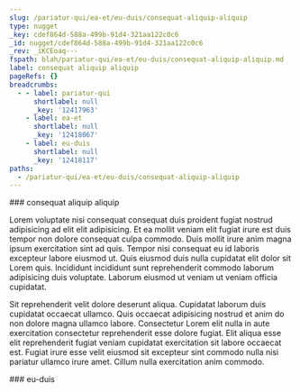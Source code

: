 ```yaml
---
slug: /pariatur-qui/ea-et/eu-duis/consequat-aliquip-aliquip
type: nugget
_key: cdef864d-588a-499b-91d4-321aa122c0c6
_id: nugget/cdef864d-588a-499b-91d4-321aa122c0c6
_rev: _iKCEoaq---
fspath: blah/pariatur-qui/ea-et/eu-duis/consequat-aliquip-aliquip.md
label: consequat aliquip aliquip
pageRefs: {}
breadcrumbs:
  - - label: pariatur-qui
      shortlabel: null
      _key: '12417963'
    - label: ea-et
      shortlabel: null
      _key: '12418067'
    - label: eu-duis
      shortlabel: null
      _key: '12418117'
paths:
  - /pariatur-qui/ea-et/eu-duis/consequat-aliquip-aliquip
---
```


<NuggetArea>
<Nugget slug="/pariatur-qui/ea-et/eu-duis/consequat-aliquip-aliquip" type="nugget" _key="cdef864d-588a-499b-91d4-321aa122c0c6" _id="nugget/cdef864d-588a-499b-91d4-321aa122c0c6" _rev="_iKCEoaq---" fspath="blah/pariatur-qui/ea-et/eu-duis/consequat-aliquip-aliquip.md" label="consequat aliquip aliquip" paths="/pariatur-qui/ea-et/eu-duis/consequat-aliquip-aliquip">
<NuggetBody>
### consequat aliquip aliquip

Lorem voluptate nisi consequat consequat duis proident fugiat nostrud adipisicing ad elit elit adipisicing. Et ea mollit veniam elit fugiat irure est duis tempor non dolore consequat culpa commodo. Duis mollit irure anim magna ipsum exercitation sint ad quis. Tempor nisi consequat eu id laboris excepteur labore eiusmod ut. Quis eiusmod duis nulla cupidatat elit dolor sit Lorem quis. Incididunt incididunt sunt reprehenderit commodo laborum adipisicing duis voluptate. Laborum eiusmod ut veniam ut veniam officia cupidatat.

Sit reprehenderit velit dolore deserunt aliqua. Cupidatat laborum duis cupidatat occaecat ullamco. Quis occaecat adipisicing nostrud et anim do non dolore magna ullamco labore. Consectetur Lorem elit nulla in aute exercitation consectetur reprehenderit esse dolore fugiat. Elit aliqua esse elit reprehenderit fugiat veniam cupidatat exercitation sit labore occaecat est. Fugiat irure esse velit eiusmod sit excepteur sint commodo nulla nisi pariatur ullamco irure amet. Cillum nulla exercitation anim commodo.

</NuggetBody>
<Breadcrumbs>
<Crumbs>
<Crumb _key="12417963" label="pariatur-qui" /><Crumb _key="12418067" label="ea-et" /><Crumb _key="12418117" label="eu-duis" />
</Crumbs>
</Breadcrumbs>
</Nugget>

<NuggetsInbound>
</NuggetsInbound>
<NuggetsOutbound>
</NuggetsOutbound>
</NuggetArea>
<PassagesInbound>
<Passage direction="inbound" type="passage" _key="12418117" _id="passage/12418117" _rev="_iKCEoam--A" label="eu-duis" passage="eu-duis" fspath="blah/pariatur-qui/ea-et/eu-duis" paths="/pariatur-qui/ea-et/eu-duis" slug="/pariatur-qui/ea-et/eu-duis">
<NuggetBody>
### eu-duis

</NuggetBody>
<Breadcrumbs>
<Crumbs>
<Crumb _key="12417963" label="pariatur-qui" /><Crumb _key="12418067" label="ea-et" />
</Crumbs>
</Breadcrumbs>
</Passage>

</PassagesInbound>
<PassagesOutbound>
</PassagesOutbound>